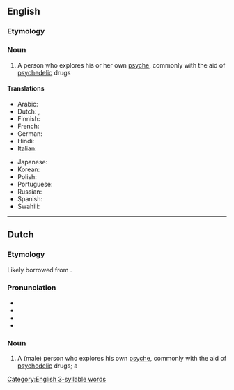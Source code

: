==English==

===Etymology===
{{confix|en|psycho|naut}}

===Noun===
{{wikipedia}}
{{en-noun}}

# A person who explores his or her own [[psyche]], commonly with the aid of [[psychedelic]] drugs

====Translations====
{{trans-top}}
* Arabic: {{t-needed|ar}}
* Dutch: {{t+|nl|psychonaut|m}}, {{t+|nl|psychonaute|f}}
* Finnish: {{t|fi|psykonautti}}
* French: {{t+|fr|psychonaute|m|f}}
* German: {{t|de|Psychonaut|m}}
* Hindi: {{t-needed|hi}}
* Italian: {{t-needed|ii}}
{{trans-mid}}
* Japanese: {{t-needed|ja}}
* Korean: {{t-needed|ko}}
* Polish: {{t-needed|pl}}
* Portuguese: {{t-needed|pt}}
* Russian: {{t-needed|ru}}
* Spanish: {{t|es|psiconauta|m|f}}
* Swahili: {{t-needed|sw}}
{{trans-bottom}}

[[Category:English 3-syllable words]]

----

==Dutch==

===Etymology===
Likely borrowed from {{bor|nl|en|psychonaut}}.

===Pronunciation===
* {{IPA|nl|/ˌpsi.xoːˈnɑu̯t/}}
* {{audio|nl|Nl-psychonaut.ogg|Audio}}
* {{hyphenation|nl|psy|cho|naut}}
* {{rhymes|nl|ɑu̯t}}

===Noun===
{{nl-noun|m|-en|psychonautje|f=psychonaute}}

# A (male) person who explores his own [[psyche]], commonly with the aid of [[psychedelic]] drugs; a {{l|en|psychonaut}}